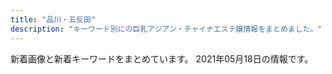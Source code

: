 ```yaml
---
title: "品川・五反田"
description: "キーワード別にの巨乳アジアン・チャイナエステ嬢情報をまとめました。"
---
```


新着画像と新着キーワードをまとめています。
2021年05月18日の情報です。

<DmmAffiliateIns />
<KeywordTable
  shops={
    [
    {
        "station": "JR\u4e94\u53cd\u7530\u99c5\u6771\u53e3",
        "name": "\u8299\u84c9\uff5e\u30d5\u30e8\u30a6\uff5e",
        "url": "http://www.relax-fuyou.info/",
        "img_links": [
            "http://www.relax-fuyou.info/i/img/top.jpg",
            "http://www.relax-fuyou.info/img/sta1.jpg",
            "http://www.relax-fuyou.info/img/sta5.jpg",
            "http://www.relax-fuyou.info/i/img/r1.jpg",
            "http://www.relax-fuyou.info/i/img/st9.jpg",
            "http://www.relax-fuyou.info/img/st8.jpg",
            "http://www.relax-fuyou.info/i/img/st11.jpg",
            "http://www.relax-fuyou.info/i/img/st17.jpg",
            "http://www.relax-fuyou.info/img/sta20.jpg",
            "http://www.relax-fuyou.info/img/sta8.jpg",
            "http://www.relax-fuyou.info/img/st201.jpg",
            "http://www.relax-fuyou.info/img/st7.jpg",
            "http://www.relax-fuyou.info/img/st11.jpg",
            "http://www.relax-fuyou.info/i/img/st5.jpg",
            "http://www.relax-fuyou.info/img/st171.jpg",
            "http://www.relax-fuyou.info/i/img/st181.jpg",
            "http://www.relax-fuyou.info/img/sta16.jpg",
            "http://www.relax-fuyou.info/img/sta17.jpg",
            "http://www.relax-fuyou.info/img/st181.jpg",
            "http://www.relax-fuyou.info/i/img/st160.jpg",
            "http://www.relax-fuyou.info/img/st140.jpg",
            "http://www.relax-fuyou.info/i/img/st10.jpg",
            "http://www.relax-fuyou.info/img/st17.jpg",
            "http://www.relax-fuyou.info/i/img/st8.jpg",
            "http://www.relax-fuyou.info/img/st10.jpg",
            "http://www.relax-fuyou.info/i/img/st42.jpg",
            "http://www.relax-fuyou.info/img/st42.jpg",
            "http://www.relax-fuyou.info/img/st71.jpg",
            "http://www.relax-fuyou.info/i/img/st191.jpg",
            "http://www.relax-fuyou.info/i/img/st201.jpg",
            "http://www.relax-fuyou.info/img/top.jpg",
            "http://www.relax-fuyou.info/img/st72.jpg",
            "http://www.relax-fuyou.info/img/st5.jpg",
            "http://www.relax-fuyou.info/img/st191.jpg",
            "http://www.relax-fuyou.info/img/st150.jpg",
            "http://www.relax-fuyou.info/i/img/sta20.jpg",
            "http://www.relax-fuyou.info/img/sta19.jpg",
            "http://www.relax-fuyou.info/img/r9.jpg",
            "http://www.relax-fuyou.info/img/st110.jpg",
            "http://www.relax-fuyou.info/i/img/r3.jpg",
            "http://www.relax-fuyou.info/i/img/st110.jpg",
            "http://www.relax-fuyou.info/img/sta18.jpg",
            "http://www.relax-fuyou.info/i/img/st140.jpg",
            "http://www.relax-fuyou.info/img/sta15.jpg",
            "http://www.relax-fuyou.info/img/st1.jpg",
            "http://www.relax-fuyou.info/img/st41.jpg",
            "http://www.relax-fuyou.info/i/img/r2.jpg",
            "http://www.relax-fuyou.info/img/st161.jpg",
            "http://www.relax-fuyou.info/img/st141.jpg",
            "http://www.relax-fuyou.info/img/st160.jpg"
        ],
        "keywords": {
            "87": 2,
            "G": 1,
            "84": 5,
            "C": 3,
            "E": 5,
            "88": 3,
            "90": 2,
            "86": 2,
            "D": 5
        }
    },
    {
        "img_links": [
            "http://es-mirei.com/staffPhoto/s20180613122502.jpg",
            "http://es-mirei.com/staffPhoto/s20170911152114.jpg",
            "http://es-mirei.com/images/store/02.jpg",
            "http://es-mirei.com/images/store/01.jpg",
            "http://es-mirei.com/staffPhoto/s20170908125528.jpg",
            "http://es-mirei.com/staffPhoto/b20170728165256.jpg",
            "http://es-mirei.com/images/s3Slider1Images/03.jpg",
            "http://es-mirei.com/staffPhoto/s20170728165536.jpg",
            "http://es-mirei.com/images/s3Slider1Images/02.jpg",
            "http://es-mirei.com/images/store/05.jpg",
            "http://es-mirei.com/staffPhoto/s20170911152129.jpg",
            "http://es-mirei.com/staffPhoto/b20180209180323.jpg",
            "http://es-mirei.com/staffPhoto/s20170728165302.jpg",
            "http://es-mirei.com/images/s3Slider1Images/01.jpg",
            "http://es-mirei.com/staffPhoto/s20180209180323.jpg",
            "http://es-mirei.com/images/returnStaffBtn.png",
            "http://es-mirei.com/images/store/03.jpg",
            "http://es-mirei.com/images/store/06.jpg",
            "http://es-mirei.com/images/store/04.jpg",
            "http://es-mirei.com/staffPhoto/b20170911152114.jpg",
            "http://es-mirei.com/staffPhoto/b20170911152129.jpg",
            "http://es-mirei.com/staffPhoto/b20170728165536.jpg",
            "http://es-mirei.com/staffPhoto/s20170728165256.jpg",
            "http://es-mirei.com/staffPhoto/b20180613122502.jpg",
            "http://es-mirei.com/images/noImg.jpg",
            "http://es-mirei.com/staffPhoto/b20170908125528.jpg",
            "http://es-mirei.com/staffPhoto/b20170728165302.jpg"
        ],
        "keywords": {
            "86": 2,
            "85": 2,
            "E": 8,
            "87": 4,
            "88": 2
        },
        "name": "\u7f8e\u4f36",
        "url": "http://es-mirei.com/",
        "station": "JR\u4e94\u53cd\u7530\u99c5\u897f\u53e3"
    },
    {
        "img_links": [],
        "name": "\u7652\u3057\u30cf\u30a6\u30b9",
        "station": "JR\u4e94\u53cd\u7530\u99c5\u897f\u53e3",
        "keywords": {},
        "url": "https://i-house.aoaoeo.com/"
    },
    {
        "url": "http://hi-msg.com/tonpoh/",
        "keywords": {},
        "name": "\u30c8\u30f3\u30dd\u30fc",
        "station": "JR\u4e94\u53cd\u7530\u99c5\u897f\u53e3",
        "img_links": [
            "http://hi-msg.com/tonpoh/images/s8.png",
            "http://hi-msg.com/tonpoh/images/s1.png",
            "http://hi-msg.com/tonpoh/images/p-8-1.jpg",
            "http://hi-msg.com/tonpoh/images/s4.jpg",
            "http://hi-msg.com/tonpoh/images/fla.png",
            "http://hi-msg.com/tonpoh/images/no.png",
            "http://hi-msg.com/tonpoh/images/p-13-1.jpg",
            "http://hi-msg.com/tonpoh/images/p-1.jpg",
            "http://hi-msg.com/tonpoh/images/p-12-1.jpg",
            "http://hi-msg.com/tonpoh/images/p-8.jpg",
            "http://hi-msg.com/tonpoh/images/p-11.jpg",
            "http://hi-msg.com/tonpoh/images/fla-1.png",
            "http://hi-msg.com/tonpoh/images/s9.png",
            "http://hi-msg.com/tonpoh/images/p-2.jpg",
            "http://hi-msg.com/tonpoh/images/fla-3.png",
            "http://hi-msg.com/tonpoh/images/p-10.jpg",
            "http://hi-msg.com/tonpoh/images/p-6.jpg",
            "http://hi-msg.com/tonpoh/images/p-9-1.jpg",
            "http://hi-msg.com/tonpoh/images/line.png",
            "http://hi-msg.com/tonpoh/images/l.png",
            "http://hi-msg.com/tonpoh/images/tit-staff.png",
            "http://hi-msg.com/tonpoh/images/p-9.jpg",
            "http://hi-msg.com/tonpoh/images/botton.png",
            "http://hi-msg.com/tonpoh/images/p-12.jpg",
            "http://hi-msg.com/tonpoh/images/p-14.jpg",
            "http://hi-msg.com/tonpoh/images/p-10-1.jpg",
            "http://hi-msg.com/tonpoh/images/s5.png",
            "http://hi-msg.com/tonpoh/images/p-4.jpg",
            "http://hi-msg.com/tonpoh/images/p-13.jpg",
            "http://hi-msg.com/tonpoh/images/tit-sys.png",
            "http://hi-msg.com/tonpoh/images/p-7-1.jpg",
            "http://hi-msg.com/tonpoh/images/p-6-1.jpg",
            "http://hi-msg.com/tonpoh/images/ll.png",
            "http://hi-msg.com/tonpoh/images/p-5.jpg",
            "http://hi-msg.com/tonpoh/images/p-14-1.jpg",
            "http://hi-msg.com/tonpoh/images/s6.png",
            "http://hi-msg.com/tonpoh/images/p-11-1.jpg",
            "http://hi-msg.com/tonpoh/images/p-7.jpg",
            "http://hi-msg.com/tonpoh/images/p-0.jpg"
        ]
    },
    {
        "keywords": {},
        "station": "JR\u4e94\u53cd\u7530\u99c5",
        "name": "\u82b1\u8863",
        "img_links": [
            "http://hanagoromo.work/miyuki1.jpg",
            "http://hanagoromo.work/ta.png",
            "http://hanagoromo.work/yuki.jpg",
            "http://hanagoromo.work/mio2.jpg",
            "http://hanagoromo.work/nana1.jpg",
            "http://hanagoromo.work/tina.jpg",
            "http://hanagoromo.work/mens-esthe1.png",
            "http://hanagoromo.work/yuna1.jpg",
            "http://hanagoromo.work/4.jpg",
            "http://hanagoromo.work/rina1.jpeg",
            "http://hanagoromo.work/2.jpg",
            "http://hanagoromo.work/staff_t.jpg",
            "http://hanagoromo.work/mio.jpg",
            "http://hanagoromo.work/b3.jpg",
            "http://hanagoromo.work/sayaka.jpg",
            "http://hanagoromo.work/hitomi.jpg",
            "http://hanagoromo.work/nana.jpg",
            "http://hanagoromo.work/ai3.jpg",
            "http://hanagoromo.work/yumi.jpg",
            "http://hanagoromo.work/nana2.jpg",
            "http://hanagoromo.work/hitomi1.jpg",
            "http://hanagoromo.work/s1.png",
            "http://hanagoromo.work/yuna2.jpg",
            "http://hanagoromo.work/3.jpg",
            "http://hanagoromo.work/interior_t.jpg",
            "http://hanagoromo.work/yumi1.jpg",
            "http://hanagoromo.work/sys.jpg",
            "http://hanagoromo.work/6.jpg",
            "http://hanagoromo.work/hitomi2.jpg",
            "http://hanagoromo.work/1.jpg",
            "http://hanagoromo.work/b1.jpg",
            "http://hanagoromo.work/b2.jpg",
            "http://hanagoromo.work/112.jpg",
            "http://hanagoromo.work/eri.jpg",
            "http://hanagoromo.work/main_top.jpg",
            "http://hanagoromo.work/ai2.jpg",
            "http://hanagoromo.work/interior1.jpg",
            "http://hanagoromo.work/mio1.jpg",
            "http://hanagoromo.work/int2.jpg",
            "http://hanagoromo.work/yuyu.jpg",
            "http://hanagoromo.work/rie1.jpg",
            "http://hanagoromo.work/miko.jpg",
            "http://hanagoromo.work/miyuki.jpg",
            "http://hanagoromo.work/tina2.jpg",
            "http://hanagoromo.work/head.jpg",
            "http://hanagoromo.work/rina2.jpeg"
        ],
        "url": "http://hanagoromo.work/"
    },
    {
        "img_links": [
            "http://p-fly.work/img/koko1.jpg",
            "http://p-fly.work/images/int1.jpg",
            "http://p-fly.work/images/news.jpg",
            "http://p-fly.work/images/1.jpg",
            "http://p-fly.work/img/yuki1.jpg",
            "http://p-fly.work/images/sys3.jpg",
            "http://p-fly.work/images/sys4.png",
            "http://p-fly.work/staff/koko.jpg",
            "http://p-fly.work/images/line.png",
            "http://p-fly.work/images/head.png",
            "http://p-fly.work/images/b3.jpg",
            "http://p-fly.work/staff/sara.jpg",
            "http://p-fly.work/staff/yuki.jpg",
            "http://p-fly.work/images/b1.jpg",
            "http://p-fly.work/images/mobile.jpg",
            "http://p-fly.work/staff/eri.jpg",
            "http://p-fly.work/images/13.jpg",
            "http://p-fly.work/images/sys2.jpg",
            "http://p-fly.work/images/interior_t.png",
            "http://p-fly.work/images/12.jpg",
            "http://p-fly.work/img/sara1.jpg",
            "http://p-fly.work/staff/mai.jpg",
            "http://p-fly.work/images/10.jpg",
            "http://p-fly.work/images/15.jpg",
            "http://p-fly.work/images/staff_t.png",
            "http://p-fly.work/img/eri1.jpg",
            "http://p-fly.work/images/ac1.jpg",
            "http://p-fly.work/images/tr.jpg",
            "http://p-fly.work/images/sys1.jpg",
            "http://p-fly.work/img/mai1.jpg",
            "http://p-fly.work/images/b2.jpg",
            "http://p-fly.work/images/int2.png"
        ],
        "url": "http://p-fly.work/",
        "name": "\u7d2b\u306e\u8776",
        "station": "JR\u4e94\u53cd\u7530\u99c5\u897f\u53e3",
        "keywords": {}
    },
    {
        "url": "http://www.kouroku-este.com/",
        "station": "JR\u54c1\u5ddd\u99c5\u9ad8\u8f2a\u53e3",
        "name": "\u5eb7\u7984",
        "img_links": [
            "http://www.kouroku-este.com/img/staff/fff/s-fff2.jpg",
            "http://www.kouroku-este.com/img/staff/aaa/aaa1.jpg",
            "http://www.kouroku-este.com/img/staff/aaa/aaa2.jpg",
            "http://www.kouroku-este.com/img/staff/bbb/bbb1.jpg",
            "http://www.kouroku-este.com/img/staff/ccc/ccc2.jpg",
            "http://www.kouroku-este.com/img/staff/fff/s-fff1.jpg",
            "http://www.kouroku-este.com/img/staff/ccc/ccc1.jpg",
            "http://www.kouroku-este.com/img/top/listmark1.png",
            "http://www.kouroku-este.com/img/staff/ggg/ggg1.jpg",
            "http://www.kouroku-este.com/img/staff/eee/s-eee2.jpg",
            "http://www.kouroku-este.com/img/system/service01.jpg",
            "http://www.kouroku-este.com/img/staff/eee/s-eee1.jpg",
            "http://www.kouroku-este.com/img/system/service02.jpg",
            "http://www.kouroku-este.com/img/menu/info_r.jpg"
        ],
        "keywords": {
            "C": 15
        }
    },
    {
        "img_links": [
            "http://gotanda.pepper.jp/1-01.png",
            "http://gotanda.pepper.jp/gotanda001.jpg",
            "http://gotanda.pepper.jp/m048.png",
            "http://gotanda.pepper.jp/m173.jpg",
            "http://gotanda.pepper.jp/m02272.jpg",
            "http://gotanda.pepper.jp/20151109231038834554.jpg",
            "http://gotanda.pepper.jp/m049.png"
        ],
        "url": "http://gotanda.pepper.jp/",
        "station": "JR\u4e94\u53cd\u7530\u99c5\u897f\u53e3",
        "keywords": {},
        "name": "\u4e94\u53cd\u7530\u30e1\u30c7\u30a3\u30ab\u30eb\u30a8\u30f3"
    },
    {
        "station": "JR\u4e94\u53cd\u7530\u99c5\u6771\u53e3",
        "name": "\u3072\u307e\u308f\u308a",
        "keywords": {
            "C": 8
        },
        "url": "http://www.kenkou-house.info/",
        "img_links": [
            "http://www.kenkou-house.info/img/m6.png",
            "http://www.kenkou-house.info/img/s22.jpg",
            "http://www.kenkou-house.info/img/s14.jpg",
            "http://www.kenkou-house.info/img/s17.jpg",
            "http://www.kenkou-house.info/img/m1.png",
            "http://www.kenkou-house.info/img/s61.jpg",
            "http://www.kenkou-house.info/img/s7.jpg",
            "http://www.kenkou-house.info/img/s4.jpg",
            "http://www.kenkou-house.info/img/m4.png",
            "http://www.kenkou-house.info/img/m5.png",
            "http://www.kenkou-house.info/img/m3.png",
            "http://www.kenkou-house.info/img/s33.jpg",
            "http://www.kenkou-house.info/img/Himawari_468_60.png",
            "http://www.kenkou-house.info/img/body-.png",
            "http://www.kenkou-house.info/img/m2.png",
            "http://www.kenkou-house.info/img/Himawari_88_31.png",
            "http://www.kenkou-house.info/img/head.png",
            "http://www.kenkou-house.info/img/s91.jpg",
            "http://www.kenkou-house.info/img/s16.jpg",
            "http://www.kenkou-house.info/img/door.png",
            "http://www.kenkou-house.info/img/bottmo-ritght.png",
            "http://www.kenkou-house.info/img/s11.jpg",
            "http://www.kenkou-house.info/img/s12.jpg",
            "http://www.kenkou-house.info/img/s.png",
            "http://www.kenkou-house.info/img/play.png",
            "http://www.kenkou-house.info/img/m8.png",
            "http://www.kenkou-house.info/img/bottmo-left.png",
            "http://www.kenkou-house.info/img/Himawari_200_40.png",
            "http://www.kenkou-house.info/img/s1.jpg",
            "http://www.kenkou-house.info/img/s20.jpg",
            "http://www.kenkou-house.info/img/s21.jpg",
            "http://www.kenkou-house.info/img/s15.jpg",
            "http://www.kenkou-house.info/img/Himawari_160_45.png",
            "http://www.kenkou-house.info/img/s13.jpg",
            "http://www.kenkou-house.info/img/m7.png"
        ]
    },
    {
        "name": "\u30e9\u30ad\u30e5\u30a2",
        "img_links": [
            "http://lacure.link/images/g6.jpg",
            "http://lacure.link/images/r2.jpg",
            "http://lacure.link/images/g3.jpg",
            "http://lacure.link/images/s1.jpg",
            "http://lacure.link/images/kol.jpg",
            "http://lacure.link/images/asali.jpg",
            "http://lacure.link/images/g1.jpg",
            "http://lacure.link/images/left3.png",
            "http://lacure.link/images/zi.png",
            "http://lacure.link/images/r6.jpg",
            "http://lacure.link/images/yuki.jpg",
            "http://lacure.link/images/kiki.jpg",
            "http://lacure.link/images/face.png",
            "http://lacure.link/images/g2.jpg",
            "http://lacure.link/images/top2.jpg",
            "http://lacure.link/images/r3.jpg",
            "http://lacure.link/images/news.png",
            "http://lacure.link/images/g5.jpg",
            "http://lacure.link/images/s_staff.png",
            "http://lacure.link/images/sayuri.jpg",
            "http://lacure.link/images/r4.jpg",
            "http://lacure.link/images/r5.jpg",
            "http://lacure.link/images/gb01.png",
            "http://lacure.link/images/r1.jpg",
            "http://lacure.link/images/g0.jpg"
        ],
        "keywords": {},
        "station": "\u6238\u8d8a\u9280\u5ea7\u99c5",
        "url": "http://lacure.link/"
    },
    {
        "station": "JR\u4e94\u53cd\u7530\u99c5\u897f\u53e3",
        "img_links": [
            "https://tsukiwa.info/img/bar_top1.png",
            "https://tsukiwa.info/img/staff/no_image.jpg",
            "https://tsukiwa.info/img/event/camp03.jpg",
            "https://tsukiwa.info/img/news1.png",
            "https://tsukiwa.info/img/bar_profile.png",
            "https://tsukiwa.info/img/top_map.jpg",
            "https://tsukiwa.info/img/staff/aya2101.jpg",
            "https://tsukiwa.info/img/staff/rumi02.jpg",
            "https://tsukiwa.info/img/staff/25BBCA31-1291-40E0-9FEC-CAF6E5B8D811.jpeg",
            "https://www.a-side.com/ad/koko/include/banner/koko_200x40.png",
            "https://tsukiwa.info/img/staff/rumi04.jpg",
            "https://tsukiwa.info/img/staff/25D27B66-E3AF-40C0-8FCC-46E9F266B409.jpeg",
            "https://tsukiwa.info/img/akusesu-top0.jpg",
            "https://tsukiwa.info/img/staff/koko3.jpg",
            "https://tsukiwa.info/img/bar_staff.png",
            "https://tsukiwa.info/img/staff/mimi01.jpg",
            "https://tsukiwa.info/img/staff/ruru1.jpg",
            "https://tsukiwa.info/img/staff/909C372F-1613-4B7E-89C8-1A527D79FCC6.jpeg",
            "https://tsukiwa.info/img/bar_gallery.png",
            "https://tsukiwa.info/img/news3.png",
            "https://tsukiwa.info/img/staff/yuna01.jpg",
            "https://tsukiwa.info/img/pickupGirl.png",
            "https://tsukiwa.info/img/staff/222BADE2-61AA-4B66-91BD-3D9941250C4D.jpeg",
            "https://tsukiwa.info/img/staff/yuri001.jpg",
            "https://tsukiwa.info/img/staff_top/20201219_1.jpg",
            "https://tsukiwa.info/img/staff/mimi20202.jpg",
            "https://tsukiwa.info/img/staff/A8BAF789-BD2B-4E7F-AB8A-224A2961B605.jpeg",
            "https://tsukiwa.info/img/staff_top/20201219_2.jpg",
            "https://tsukiwa.info/img/staff/DB16BCF2-AF7E-404D-9FB5-9A45BE961351.jpeg"
        ],
        "name": "\u6708\u306e\u548c",
        "url": "https://tsukiwa.info/",
        "keywords": {}
    },
    {
        "station": "JR\u4e94\u53cd\u7530\u99c5\u897f\u53e3",
        "img_links": [
            "http://www.relax-cs.com/ncss/nav/nav-003.jpg",
            "http://www.relax-cs.com/ncss/nav/nav-004.jpg",
            "http://www.relax-cs.com/ncss/tel.png",
            "http://www.relax-cs.com/ncss/top03.jpg",
            "http://www.relax-cs.com/ncss/nav/nav-001.jpg",
            "http://www.relax-cs.com/ncss/nav/nav-006.jpg",
            "http://www.relax-cs.com/ncss/staff0401.jpg",
            "http://www.relax-cs.com/ncss/top001.jpg",
            "http://www.relax-cs.com/ncss/staff01.jpg",
            "http://www.relax-cs.com/ncss/staff02.jpg",
            "http://www.relax-cs.com/ncss/nav/nav-002.jpg",
            "http://www.relax-cs.com/ncss/top02-left.jpg",
            "http://www.relax-cs.com/ncss/nav/nav-005.jpg"
        ],
        "keywords": {},
        "url": "http://www.relax-cs.com/",
        "name": "\u30ea\u30e9\u30af\u30bc\u30fc\u30b7\u30e7\u30f3\u862d"
    }
]
}
/>
<DmmAffiliateScript />
